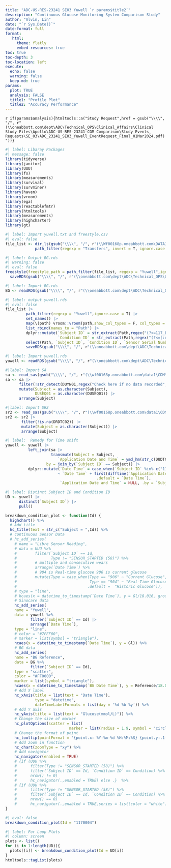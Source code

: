 ```yaml
---
title: "ADC-US-RES-23241 SE03 Yuwell `r params$title2`"
description: "Continuous Glucose Monitoring System Comparison Study"
author: "Alvin, Lin"
date: "`r Sys.Date()`"
date-format: full
format:
   html:
     theme: flatly
     embed-resources: true
toc: true
toc-depth: 3
toc-location: left
execute:
  echo: false
  warning: false
  keep-md: true
params:
  plot: TRUE
  analysis: FALSE
  title1: "Profile Plot"
  title2: "Accuracy Performance"
---
```


<!-- EDC \\wf00168p.oneabbott.com\data1\CDM\ADC-US-RES-23241\SE03\OpenClinica\Current -->

<!-- AUU \\wf00168p.oneabbott.com\data1\CDM\ADC-US-RES-23241\SE03\UploadData -->

<!-- CRF \\oneabbott.com\dept\ADC\Technical_OPS\Clinical_Affairs\Clinical Study Files\Apollo\ADC-US-RES-23241-CGM Comparison\Case Report Forms\Version_A\Approved\PDF -->

<!-- DMP \\oneabbott.com\dept\ADC\Technical_OPS\Clinical_Affairs\Clinical Study Files\Apollo\ADC-US-RES-23241-CGM Comparison\CDM\Study_Binder\Data_Management_Plan\SE03\Version_1.0\Approved -->

<!-- study request \\oneabbott.com\dept\ADC\Technical_OPS\Clinical_Affairs\Clinical Study Files\Apollo\ADC-US-RES-23241-CGM Comparison\Study Events_ Requests\SE_03 -->

<!-- Conversion 18.016*mmol/L = mg/dL -->

<!-- Sibionics dynamic range 2.2mmol/L ~ 25.0mmol/L	 -->

`r if(params$analysis){htmltools::a("Study Request",href = gsub("\\\\", "/", r"(\\oneabbott.com\dept\ADC\Technical_OPS\Clinical_Affairs\Clinical Study Files\Apollo\ADC-US-RES-23241-CGM Comparison\Study Events_ Requests\SE_03\ADC_23241_SE03_Yuwell_EventRequest_Final_01Mar2024.pdf)"))}`
```r
#| label: Libaray Packages 
#| message: false
library(tidyverse)
library(janitor)
library(UUU)
library(fs)
library(measurements)
library(survival)
library(survminer)
library(haven)
library(vroom)
library(ega)
library(reactablefmtr)
library(htmltools)
library(measurements)
library(highcharter)
library(gt)
```

```r
#| label: Import yuwell.txt and freestyle.csv
#| eval: false
file_list <- dir_ls(gsub("\\\\", "/", r"(\\Wf00168p.oneabbott.com\DATA1\cdm\ADC-US-RES-23241\SE03\UploadData)"),recurse = T, regexp = "*[0-9][.]txt$|*freestyle[.]csv$") |> 
             path_filter(regexp = "Transfers", invert = T, ignore.case = T)
```

```r
#| label: Output BG.rds
#| warning: false
#| eval: false
freestyle(freestyle_path = path_filter(file_list, regexp = "Yuwell",ignore.case = T, invert = T)) |> 
  saveRDS(gsub("\\\\", "/", r"(\\oneabbott.com\dept\ADC\Technical_OPS\Clinical_Affairs\Clinical Study Files\Apollo\ADC-US-RES-23241-CGM Comparison\Statistics\Programs\Datasets\SE03\AL\BG.rds)"))
```

```r
#| label: Import BG.rds
BG <- readRDS(gsub("\\\\", "/", r"(\\oneabbott.com\dept\ADC\Technical_OPS\Clinical_Affairs\Clinical Study Files\Apollo\ADC-US-RES-23241-CGM Comparison\Statistics\Programs\Datasets\SE03\AL\BG.rds)"))
```

```r
#| label: output yuwell.rds
#| eval: false
file_list |>
         path_filter(regexp = "Yuwell",ignore.case = T) |> 
         set_names() |>
         map(\(path) vroom::vroom(path,show_col_types = F, col_types = c(ErrorCode = "c")),.progress = T) |> 
         list_rbind(names_to = "Path") |> 
         dplyr::mutate(`Subject ID` = str_extract(Path,regex("(?<=117_ERA/00)[:digit:]{7}")),
                       `Condition ID` = str_extract(Path,regex("(?<=[:digit:]{7}_)[:alpha:]{3}"))) |> 
         select(Path, `Subject ID`, `Condition ID`, `Sensor Serial Number` = Name, `Date Time` = Time, Gl = Iw, ErrorCode) |> 
         saveRDS(gsub("\\\\", "/", r"(\\oneabbott.com\dept\ADC\Technical_OPS\Clinical_Affairs\Clinical Study Files\Apollo\ADC-US-RES-23241-CGM Comparison\Statistics\Programs\Datasets\SE03\AL\yuwell.rds)"))
```

```r
#| label: Import yuwell.rds
yuwell <- readRDS(gsub("\\\\", "/", r"(\\oneabbott.com\dept\ADC\Technical_OPS\Clinical_Affairs\Clinical Study Files\Apollo\ADC-US-RES-23241-CGM Comparison\Statistics\Programs\Datasets\SE03\AL\yuwell.rds)"))
```

```r
#|label: Import SA
sa <- read_sas(gsub("\\\\", "/", r"(\\wf00168p.oneabbott.com\data1\CDM\ADC-US-RES-23241\SE03\OpenClinica\Current\sa.sas7bdat)"))
sa <- sa |>
      filter(!str_detect(DUYN01,regex("Check here if no data recorded",ignore_case = T))) |>
      mutate(Subject = as.character(Subject),
             DUSEQ01 = as.character(DUSEQ01)) |>
      arrange(Subject)
```

```r
#|label: Import SR2
sr2 <- read_sas(gsub("\\\\", "/", r"(\\wf00168p.oneabbott.com\data1\CDM\ADC-US-RES-23241\SE03\OpenClinica\Current\sr2.sas7bdat)"))
sr2 <- sr2 |>
       filter(!is.na(DRDTC02)) |>
       mutate(Subject = as.character(Subject)) |>
       arrange(Subject)
```

```r
#| label:  Remedy for Time shift
yuwell <- yuwell |> 
          left_join(sa |> 
                    transmute(Subject = Subject,
                       `Application Date and Time` = ymd_hm(str_c(DUDTC02,DUTM01,sep = " "))), 
                  by = join_by(`Subject ID` == Subject)) |> 
          dplyr::mutate(`Date Time` = case_when(`Subject ID` %in% c("1170003","1170004","1170005","1170006","1170007","1170008","1170009","1170010","1170011") 
                       ~ `Date Time` + first(difftime(`Application Date and Time`,`Date Time`)),
                                        .default = `Date Time`),
                        `Application Date and Time` = NULL, .by = `Subject ID`)
```

```r
#| label: Distinct Subject ID and Condition ID
UD <- yuwell |> 
      distinct(`Subject ID`) |> 
      pull()
```

```r
breakdown_condition_plot <- function(Id) {
  highchart() %>%
  # Add title
  hc_title(text = str_c("Subject = ",Id)) %>% 
  # continuous Sensor Data
  # hc_add_series(
    # name = "Libre Sensor Reading",
    # data = UUU %>%
    #        filter(`Subject ID` == Id,
    #               Type != "SENSOR_STARTED (58)") %>%
    #        # multiple and consecutive wears
    #        arrange(`Date Time`) %>%
    #        # 904 is Real-time glucose 906 is current glucose
    #        mutate(Type = case_when(Type == "906" ~ "Current Glucose",
    #                                Type == "904" ~ "Real-Time Glucose",
    #                               .default =  "Historic Glucose")),
    # type = "line",
    # hcaes(x = datetime_to_timestamp(`Date Time`), y = Gl/18.016, group = Type)) %>%
    # Sinocare data
    hc_add_series(
    name = "Yuwell",
    data = yuwell %>%
           filter(`Subject ID` == Id) |> 
           arrange(`Date Time`),
    type = "line",
    # color = "#7FFF00",
    # marker = list(symbol = "triangle"),
    hcaes(x = datetime_to_timestamp(`Date Time`), y = Gl)) %>%
    # BG data 
    hc_add_series(
    name = "BG Reference",
    data = BG %>%
           filter(`Subject ID` == Id),
    type = "scatter",
    color = "#FF0000",
    marker = list(symbol = "triangle"),
    hcaes(x = datetime_to_timestamp(`BG Date Time`), y = Reference/18.016)) %>%
    # Add X label
    hc_xAxis(title = list(text = "Date Time"),
             type = "datetime", 
             dateTimeLabelFormats = list(day = '%d %b %y')) %>%
    # Add Y axis
    hc_yAxis(title = list(text = "Glucose(mmol/L)")) %>%
    # Change the size of marker
    hc_plotOptions(scatter = list(
                            marker = list(radius = 1.9, symbol = "circle"))) %>%
    # Change the format of point
    hc_tooltip(pointFormat = '{point.x: %Y-%m-%d %H:%M:%S} {point.y:.1f} ')  %>% 
    # Add zoom in function
    hc_chart(zoomType = "xy") %>% 
    # Add navigator
    hc_navigator(enabled = TRUE)
    # {if (UUU %>%
    #      filter(Type != "SENSOR_STARTED (58)") %>%
    #      filter(`Subject ID` == Id, `Condition ID` == Condition) %>%
    #      nrow() != 0)
    #      hc_navigator(.,enabled = TRUE) else .}  %>%
    # {if (UUU %>%
    #      filter(Type != "SENSOR_STARTED (58)") %>%
    #      filter(`Subject ID` == Id, `Condition ID` == Condition) %>%
    #      nrow() == 0)
    #      hc_navigator(.,enabled = TRUE,series = list(color = "white")) else .}
}
```

```r
#| eval: false
breakdown_condition_plot(Id = "1170004")
```

```r
#| label: For Loop Plots
#| column: screen
plots <- list()
for (i in 1:length(UD)){
  plots[[i]] <- breakdown_condition_plot(Id = UD[i])
}
htmltools::tagList(plots)
```